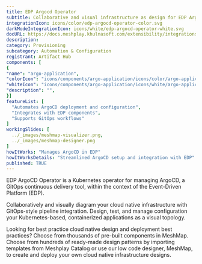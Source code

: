 ```yaml
---
title: EDP Argocd Operator
subtitle: Collaborative and visual infrastructure as design for EDP Argocd Operator
integrationIcon: icons/color/edp-argocd-operator-color.svg
darkModeIntegrationIcon: icons/white/edp-argocd-operator-white.svg
docURL: https://docs.meshplay.khulnasoft.com/extensibility/integrations/edp-argocd-operator
description: 
category: Provisioning
subcategory: Automation & Configuration
registrant: Artifact Hub
components: [
{
"name": "argo-application",
"colorIcon": "icons/components/argo-application/icons/color/argo-application-color.svg",
"whiteIcon": "icons/components/argo-application/icons/white/argo-application-white.svg",
"description": "",
}]
featureList: [
  "Automates ArgoCD deployment and configuration",
  "Integrates with EDP components",
  "Supports GitOps workflows"
]
workingSlides: [
  ../_images/meshmap-visualizer.png,
  ../_images/meshmap-designer.png
]
howItWorks: "Manages ArgoCD in EDP"
howItWorksDetails: "Streamlined ArgoCD setup and integration with EDP"
published: TRUE
---
```

<p>
EDP ArgoCD Operator is a Kubernetes operator for managing ArgoCD, a GitOps continuous delivery tool, within the context of the Event-Driven Platform (EDP).
</p>
<p>
    Collaboratively and visually diagram your cloud native infrastructure with GitOps-style pipeline integration. Design, test, and manage configuration your Kubernetes-based, containerized applications as a visual topology.
</p>
<p>
    Looking for best practice cloud native design and deployment best practices? Choose from thousands of pre-built components in MeshMap. Choose from hundreds of ready-made design patterns by importing templates from Meshplay Catalog or use our low code designer, MeshMap, to create and deploy your own cloud native infrastructure designs.
</p>
